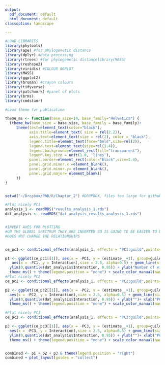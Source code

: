 ```yaml
---
output:
  pdf_document: default
  html_document: default
classoption: landscape

---
```




```r

#LOAD LIBRARIES 
library(phytools)
library(ape) #for phylogenetic distance
library(dplyr) #data processing
library(rtrees) #for phylogenetic distancelibrary(MASS)
library(reshape2)
library(viridis) #COLOUR GGPLOT
library(MASS)
library(ggplot2)
library(broman) #crayon colours
library(tidyverse)
library(patchwork) #panel of plots
library(brms)
library(cmdstanr)

#Load theme for publication

theme_ms <- function(base_size=14, base_family="Helvetica") {
  (theme_bw(base_size = base_size, base_family = base_family)+
     theme(text=element_text(color="black"),
           axis.title=element_text( size = rel(2.2)),
           axis.text=element_text(size = rel(2), color = "black"),
           legend.title=element_text(face="bold",size=rel(2)),
           legend.text=element_text(size=rel(1.4)),
           legend.background=element_rect(fill="transparent"),
           legend.key.size = unit(1.8, 'lines'),
           panel.border=element_rect(color="black",size=2.4),
           panel.grid.minor.x =element_blank(),
           panel.grid.minor.y= element_blank(),
           panel.grid.major= element_blank()
     ))
}


setwd("~/Dropbox/PhD/R/Chapter_2") #DROPBOX, files too large for github

#Plot nicely PC1
analysis_1 <- readRDS("results_analysis_1.rds")
dat_analysis <- readRDS("dat_analysis_results_analysis_1.rds")


#INVERT AXES FOR PLOTTING
#ON THE GLOBAL SPECTRUM THEY ARE INVERTED SO IS GOING TO BE EASIER TO UNDERSTAND THE RESULTS IF I DO THE SAME HERE
#DOES NOT CHANGE THE RELATIONSHIPS 


ce_pc1 <- conditional_effects(analysis_1, effects = "PC1:guild",points=T) 

p1 <- ggplot(ce_pc1[[1]], aes(x = -PC1, y = (estimate__+1), group=guild, colour=guild)) + geom_point(data = dat_analysis,
   aes(x = -PC1, y = Interaction),size = 2.5, alpha=0.5) + geom_line(size=1.4) + 
  ylim(0,quantile(dat_analysis$Interaction, 0.95)) + ylab("Number of visits")+ xlab("PC1")+
  theme_ms() + theme(legend.position = "none") + scale_color_manual(name="Functional groups",values=c("orange", "black", "limegreen","#E7298A", "cyan4","blueviolet"),labels=c("Bees","Coleoptera", "Lepidoptera", "Non-bee-Hymenoptera", "Non-syrphids-Diptera", "Syrphids"))
#Plot nicely PC2
ce_pc2 <- conditional_effects(analysis_1, effects = "PC2:guild",points=T) 

p2 <- ggplot(ce_pc2[[1]], aes(x = -PC2, y = (estimate__+1), group=guild, colour=guild)) + geom_point(data = dat_analysis,
  aes(x = -PC2, y = Interaction),size = 2.5, alpha=0.5) + geom_line(size=1.4) + 
  ylim(0,quantile(dat_analysis$Interaction, 0.95)) + ylab("")+ xlab("PC2")+
  theme_ms() + theme(legend.position = "none") + scale_color_manual(name="Functional groups",values=c("orange", "black", "limegreen","#E7298A", "cyan4","blueviolet"),labels=c("Bees","Coleoptera", "Lepidoptera", "Non-bee-Hymenoptera", "Non-syrphids-Diptera", "Syrphids"))

#Plot nicely PC3
ce_pc3 <- conditional_effects(analysis_1, effects = "PC3:guild",points=T) 

p3 <- ggplot(ce_pc3[[1]], aes(x = -PC3, y = (estimate__+1), group=guild, colour=guild)) + geom_point(data = dat_analysis,
  aes(x = -PC3, y = Interaction),size = 2.5, alpha=0.5) + geom_line(size=1.4) + 
  ylim(0,quantile(dat_analysis$Interaction, 0.95)) + ylab("")+ xlab("PC3")+
  theme_ms() + theme(legend.position = "none") + scale_color_manual(name="Functional groups",values=c("orange", "black", "limegreen","#E7298A", "cyan4","blueviolet"),labels=c("Bees","Coleoptera", "Lepidoptera", "Non-bee-Hymenoptera", "Non-syrphids-Diptera", "Syrphids"))


combined <- p1 + p2 + p3 & theme(legend.position = "right")
combined + plot_layout(guides = "collect")


```

